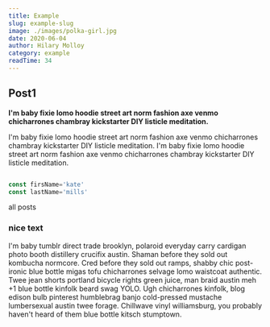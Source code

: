 ```yaml
---
title: Example
slug: example-slug
image: ./images/polka-girl.jpg
date: 2020-06-04
author: Hilary Molloy
category: example
readTime: 34
---
```



## Post1
**I'm baby fixie lomo hoodie street art norm fashion axe venmo chicharrones chambray kickstarter DIY listicle meditation.**

I'm baby fixie lomo hoodie street art norm fashion axe venmo chicharrones chambray kickstarter DIY listicle meditation.
I'm baby fixie lomo hoodie street art norm fashion axe venmo chicharrones chambray kickstarter DIY listicle meditation.

<div className="code">

```js

const firsName='kate'
const lastName='mills'

```
</div>

<Link to="/posts" className="btn center-btn">all posts</Link>

<div className="nice-text">

<h3>nice text</h3>

<FiInfo className="nice-text-icon"/>

I'm baby tumblr direct trade brooklyn, polaroid everyday carry cardigan photo booth distillery crucifix austin. Shaman before they sold out kombucha normcore. Cred before they sold out ramps, shabby chic post-ironic blue bottle migas tofu chicharrones selvage lomo waistcoat authentic. Twee jean shorts portland bicycle rights green juice, man braid austin meh +1 blue bottle kinfolk beard swag YOLO. Ugh chicharrones kinfolk, blog edison bulb pinterest humblebrag banjo cold-pressed mustache lumbersexual austin twee forage. Chillwave vinyl williamsburg, you probably haven't heard of them blue bottle kitsch stumptown.

</div>
<LikeButton />
